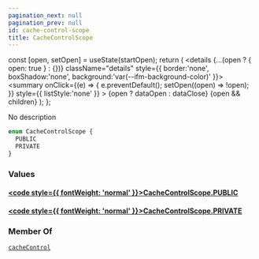 ```yaml
---
pagination_next: null
pagination_prev: null
id: cache-control-scope
title: CacheControlScope
---
```









  const [open, setOpen] = useState(startOpen);
  return (
    <details {...(open ? { open: true } : {})} className="details" style={{ border:'none', boxShadow:'none', background:'var(--ifm-background-color)' }}>
      <summary
        onClick={(e) => {
          e.preventDefault();
          setOpen((open) => !open);
        }}
        style={{ listStyle:'none' }}
      >
      {open ? dataOpen : dataClose}
      </summary>
      {open && children}
    </details>
  );
};








No description


```graphql
enum CacheControlScope {
  PUBLIC
  PRIVATE
}
```




### Values

#### [<code style={{ fontWeight: 'normal' }}>CacheControlScope.<b>PUBLIC</b></code>](#)  



#### [<code style={{ fontWeight: 'normal' }}>CacheControlScope.<b>PRIVATE</b></code>](#)  







### Member Of

[`cacheControl`](/schema/types/directives/cache-control.mdx)  <Badge class="badge badge--secondary" text="directive"/>

